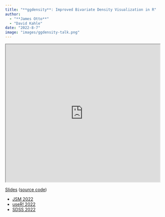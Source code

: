 ```yaml
---
title: "**ggdensity**: Improved Bivariate Density Visualization in R"
author: 
  - "**James Otto**"
  - "David Kahle"
date: "2022-8-7"
image: "images/ggdensity-talk.png"
---
```


<iframe class="slide-deck" src="https://jamesotto852.github.io/JSM-2022/" style="width: 100%; height: 450px">

</iframe>

[Slides](https://jamesotto852.github.io/JSM-2022/){target="_blank" rel="noopener noreferrer"} 
([source code](https://github.com/jamesotto852/JSM-2022){target="_blank" rel="noopener noreferrer"})

* [JSM 2022](https://ww2.amstat.org/meetings/jsm/2022/onlineprogram/AbstractDetails.cfm?abstractid=323657){target="_blank" rel="noopener noreferrer"}
* [useR! 2022](https://user2022.r-project.org/program/talks/#session-14-learning-ggplot2){target="_blank" rel="noopener noreferrer"}
* [SDSS 2022](https://ww2.amstat.org/meetings/sdss/2022/onlineprogram/AbstractDetails.cfm?AbstractID=310116){target="_blank" rel="noopener noreferrer"}